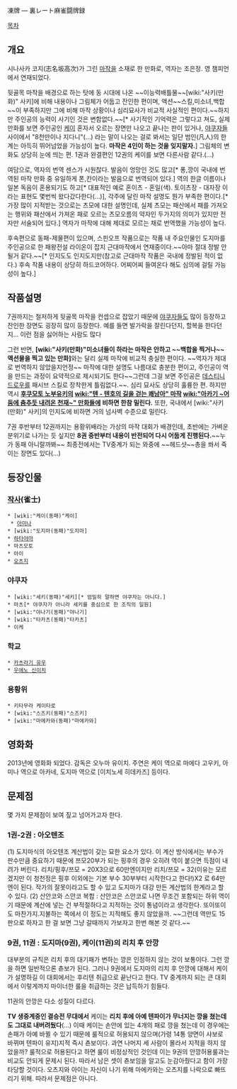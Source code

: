 凍牌 ― 裏レート麻雀闘牌録

[[목차]]


== 개요 ==
시나사카 코지(志名坂高次)가 그린 [[마작]]을 소재로 한 만화로, 역자는 조은정. 영 챔피언에서 연재되었다.

뒷골목 마작을 배경으로 하는 탓에 동 시대에 나온 ~~이능력배틀물~~[wiki:"사키(만화)" 사키]에 비해 내용이나 그림체가 어둡고 잔인한 편이며, 액션~~스킬,미소녀,백합~~이 부족하지만 그에 비해 마작 상황이나 심리묘사가 비교적 사실적인 편이다.~~하지만 주인공의 능력이 사기인 것은 변함없다.~~[* 사기적인 기억력은 그렇다고 쳐도, 실제 만화를 보면 주인공인 [[케이]] 혼자서 오르는 장면만 나오고 끝나는 판이 있거나, [[야쿠자]]들 사이에서 "8천만이나 지다니"(...) 라는 말이 나오는 걸로 봐서는 일단 범인(凡人)의 한계는 아득히 뛰어넘었을 가능성이 높다. '''마작은 4인이 하는 것을 잊지말자.'''] 
그림체의 변화도 상당히 눈에 띄는 편. 1권과 완결편인 12권의 케이를 보면 다른사람 같다.(...)

여담으로, 역자의 번역 센스가 시원찮다. 발음이 엉망인 것도 많고[* 퐁,깡이 국내에 번역된 마작 만화 중 유일하게 폰,칸이라는 발음으로 번역되어 있다.] 역의 한글 이름이나 일본 독음이 혼용되기도 하고[* 대표적인 예로 혼이츠 - 혼일(색). 토이츠장 - 대자장 이라는 표현도 몇번씩 왔다갔다한다(...)], 각주에 달린 마작 설명도 뭔가 부족한 편이다.[* 가장 많이 지적받는 것으로는 츠모에 대한 설명인데, 실제 츠모는 패산에서 패를 가져오는 행위와 패산에서 가져온 패로 오르는 츠모오름의 약자인 두가지의 의미가 있지만 전자만 서술되어 있다.] 역자가 마작에 대해 제대로 모르는 채로 번역했을 가능성이 높다.

후속편으로 동패-제물편이 있으며, 스핀오프 작품으로는 작품 내 주요인물인 도지마를 주인공으로 한 패왕전설 라이온이 잡지 근대마작에서 연재중이다.~~아마 절대 정발 안될거 같다.~~[* 인지도도 인지도지만(참고로 근대마작 작품은 국내에 정발된 적이 없다.) 후속 작품 내용이 상당히 하드코어하다.  어찌어찌 들여온다 해도 심의에 걸릴 가능성이 높다.]

== 작품설명 ==
7권까지는 철저하게 뒷골목 마작을 컨셉으로 잡았기 때문에 [[야쿠자]]들도 많이 등장하고 잔인한 장면도 굉장히 많이 등장한다. 예를 들면 발가락을 잘린다던지, 할복을 한다던지... 이런 점을 싫어하는 사람도 많다

그런 반면, '''[wiki:"사키(만화)"미소녀들이 하라는 마작은 안하고 ~~백합을 찍거나~~ 액션물을 찍고 있는 만화]'''와는 달리 실제 마작에 비교적 충실한 편이다. ~~역자가 제대로 번역하지 않았을지언정~~ 마작에 대한 설명도 나름대로 충분한 편이고, 주인공이 역을 만드는 과정이 요약적으로 제시되기도 한다~~그런데 그걸 보면 주인공은 [[데스티니 드로우]]를 패시브 스킬로 장착한게 틀림없다.~~. 심리 묘사도 상당히 훌륭한 편. 하지만 역시 '''[[후쿠모토 노부유키]]의 [[wiki:"텐 - 텐호의 길을 걷는 쾌남아" 마작]] [[wiki:"아카기 ~어둠에 춤추듯 내려온 천재~" 만화]]들에 비하면 한참 밀린다.''' 또한, 국내에서 [wiki:"사키(만화)" 사키]의 인지도에 비하면 거의 넘사벽 수준으로 밀린다.

7권 후반부터 12권까지는 용황위배라는 가상의 마작 대회가 배경인데, 초반에는 가벼운 분위기로 나가는 듯 싶지만 '''8권 중반부터 내용이 반전되어 다시 어둡게 진행된다.'''~~누가 동패 아니랄까봐~~ 최종전에서는 TV중계가 되는 와중에 ~~헤드샷~~총을 쏴서 죽이는 장면도 있다(...)

== 등장인물 ==
=== [[작사]](雀士) ===
 * [wiki:"케이(동패)"케이]
  * [[아미나]]
 * [wiki:"도지마(동패)"도지마] 
 * [[하타야마]]
 * 마츠모토
 * 아이
 * [[오츠지]]

=== 야쿠자 ===
 * [wiki:"세키(동패)"세키][* 엄밀히 말하면 야쿠자는 아니다.]
 * 마츠[* 야쿠자가 아니라 세키를 중심으로 한 조직의 일원]
 * [wiki:"야나기(동패)"야나기]
 * [wiki:"타카츠(동패)"타카츠]
 * 이케
 
=== 학교 ===
 * [[카츠라기 유우]]
 * [[우에노 신이치]]

=== 용황위 ===
 * 키타무라 케이타로
 * [wiki:"스즈키(동패)"스즈키]
 * [wiki:"마에카와(동패)"마에카와]

== 영화화 ==

2013년에 영화화 되었다.
감독은 오누마 유이치. 주연은 케이 역으로 마에다 고우키, 아미나 역으로 아카네, 도지마 역으로 [이치노세 히데카즈] 등이다.

== 문제점 ==

몇 가지 문제점이 보여 짚고 넘어가고자 한다.

=== 1권-2권 : 아오텐조 ===
(1) 도지마식의 아오텐조 계산법이 갖는 묘한 요소가 있다. 이 계산 방식에서는 부수가 판수만큼 중요하기 때문에 쯔모20부가 되는 핑후의 경우 오히려 역이 붙으면 득점이 내려가 버린다. 리치/핑후/쯔모 = 20X3으로 60만엔이지만 리치/쯔모 = 32(이유는 모르겠지만 이 청천정은 핑후 이외에는 기본 부수 30부부터 시작한다고 한다!)X2 로 64만엔이 된다. 작가의 잘못이라고도 할 수 있고 도지마가 대강 만든 계산법의 한계라고 할 수 있다.
(2) 산안코와 스안코 복합 : 산안코은 스안코로 나면 무조건 포함되는 하위 역이기 때문에 계산에 넣는 건 부적절하다고 지적하는 것이 통념이라고 생각한다. 또이또이도 마찬가지.지불하는 쪽에서 이 정도는 지적해도 좋지 않았을까. ~~그런데 역만도 15판으로 하자고 한 걸 보면 그냥 갈때까지 가보자고 한번 해본 것 같다.~~

=== 9권, 11권 : 도지마(9권), 케이(11권)의 리치 후 안깡 ===
대부분의 규칙은 리치 후의 대기패가 변하는 깡은 인정하지 않는 것이 보통이다. 그런 깡을 하면 일반적으론 쵼보가 된다. 그러나 9권에서 도지마의 리치 후 안깡에 대해서 케이가 설명하길 이 대회에서는 후리텐 취급으로 끝난다고 한다. TV 중계까지 되는 큰 대회에서 이렇게까지 마이너한 룰을 취급하는 것은 납득하기 힘들다.

11권의 안깡은 다소 성질이 다르다. 

'''TV 생중계중인 결승전 무대에서''' 케이는 '''리치 후에 아예 텐파이가 무너지는 깡을 쳤는데도 그대로 내버려뒀다'''(...) 이때 케이는 손안에 있는 4개의 패로 깡을 쳤는데 이 경우에는 손패가 아예 바뀔 수 있기 때문에 룰적으로 허용되지 않으며(가령 14통 양면이 샤보로 바뀌며 텐파이 유지)지적 즉시 쵼보이다. 과연 나머지 세 사람이 몰라서 지적을 하지 않았을까? 룰적으로 허용된다고 하면 룰이 비정상적인 것인데 이는 9권의 안깡허용룰과는 비교도 안되게 문제시 된다. 따라서 남은 셋이 쵼보임을 알고도 눈감아줬다고 함이 가장 타당할 것이다. 오츠지와 아이는 자신이 나기 위해 마에카와는 오츠지를 나락으로 빠뜨리기 위해. 따라서 문제점은 아니다. 
